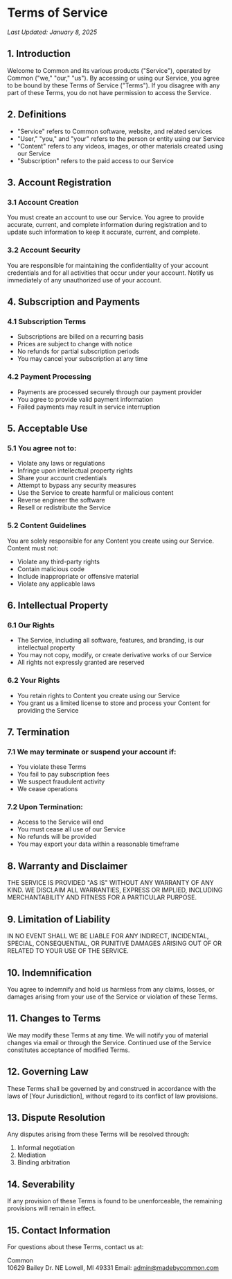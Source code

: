 # Terms of Service

*Last Updated: January 8, 2025*

## 1. Introduction

Welcome to Common and its various products ("Service"), operated by Common ("we," "our," "us"). By accessing or using our Service, you agree to be bound by these Terms of Service ("Terms"). If you disagree with any part of these Terms, you do not have permission to access the Service.

## 2. Definitions

- "Service" refers to Common software, website, and related services
- "User," "you," and "your" refers to the person or entity using our Service
- "Content" refers to any videos, images, or other materials created using our Service
- "Subscription" refers to the paid access to our Service

## 3. Account Registration

### 3.1 Account Creation
You must create an account to use our Service. You agree to provide accurate, current, and complete information during registration and to update such information to keep it accurate, current, and complete.

### 3.2 Account Security
You are responsible for maintaining the confidentiality of your account credentials and for all activities that occur under your account. Notify us immediately of any unauthorized use of your account.

## 4. Subscription and Payments

### 4.1 Subscription Terms
- Subscriptions are billed on a recurring basis
- Prices are subject to change with notice
- No refunds for partial subscription periods
- You may cancel your subscription at any time

### 4.2 Payment Processing
- Payments are processed securely through our payment provider
- You agree to provide valid payment information
- Failed payments may result in service interruption

## 5. Acceptable Use

### 5.1 You agree not to:
- Violate any laws or regulations
- Infringe upon intellectual property rights
- Share your account credentials
- Attempt to bypass any security measures
- Use the Service to create harmful or malicious content
- Reverse engineer the software
- Resell or redistribute the Service

### 5.2 Content Guidelines
You are solely responsible for any Content you create using our Service. Content must not:
- Violate any third-party rights
- Contain malicious code
- Include inappropriate or offensive material
- Violate any applicable laws

## 6. Intellectual Property

### 6.1 Our Rights
- The Service, including all software, features, and branding, is our intellectual property
- You may not copy, modify, or create derivative works of our Service
- All rights not expressly granted are reserved

### 6.2 Your Rights
- You retain rights to Content you create using our Service
- You grant us a limited license to store and process your Content for providing the Service

## 7. Termination

### 7.1 We may terminate or suspend your account if:
- You violate these Terms
- You fail to pay subscription fees
- We suspect fraudulent activity
- We cease operations

### 7.2 Upon Termination:
- Access to the Service will end
- You must cease all use of our Service
- No refunds will be provided
- You may export your data within a reasonable timeframe

## 8. Warranty and Disclaimer

THE SERVICE IS PROVIDED "AS IS" WITHOUT ANY WARRANTY OF ANY KIND. WE DISCLAIM ALL WARRANTIES, EXPRESS OR IMPLIED, INCLUDING MERCHANTABILITY AND FITNESS FOR A PARTICULAR PURPOSE.

## 9. Limitation of Liability

IN NO EVENT SHALL WE BE LIABLE FOR ANY INDIRECT, INCIDENTAL, SPECIAL, CONSEQUENTIAL, OR PUNITIVE DAMAGES ARISING OUT OF OR RELATED TO YOUR USE OF THE SERVICE.

## 10. Indemnification

You agree to indemnify and hold us harmless from any claims, losses, or damages arising from your use of the Service or violation of these Terms.

## 11. Changes to Terms

We may modify these Terms at any time. We will notify you of material changes via email or through the Service. Continued use of the Service constitutes acceptance of modified Terms.

## 12. Governing Law

These Terms shall be governed by and construed in accordance with the laws of [Your Jurisdiction], without regard to its conflict of law provisions.

## 13. Dispute Resolution

Any disputes arising from these Terms will be resolved through:
1. Informal negotiation
2. Mediation
3. Binding arbitration

## 14. Severability

If any provision of these Terms is found to be unenforceable, the remaining provisions will remain in effect.

## 15. Contact Information

For questions about these Terms, contact us at:

Common  
10629 Bailey Dr. NE
Lowell, MI 49331
Email: admin@madebycommon.com